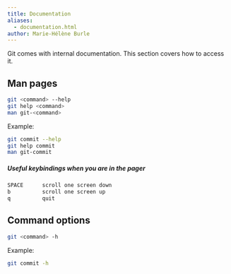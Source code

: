 ```yaml
---
title: Documentation
aliases:
  - documentation.html
author: Marie-Hélène Burle
---
```


:::{.def}

Git comes with internal documentation. This section covers how to access it.

:::

## Man pages

```.bash
git <command> --help
git help <command>
man git-<command>
```

:::{.example}

Example:

:::

```.bash
git commit --help
git help commit
man git-commit
```

:::{.info}

##### **Useful keybindings when you are in the pager**

```.bash
SPACE      scroll one screen down
b          scroll one screen up
q          quit
```

:::

## Command options

```.bash
git <command> -h
```

:::{.example}

Example:

:::

```.bash
git commit -h
```
